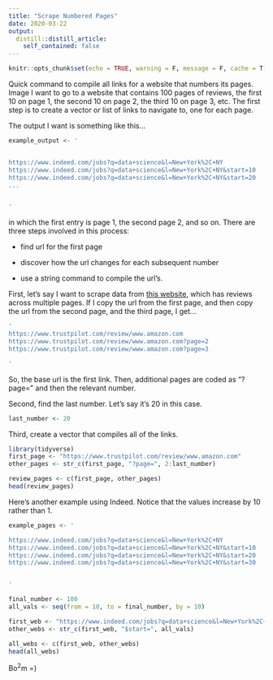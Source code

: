```yaml
---
title: "Scrape Numbered Pages"
date: 2020-03-22
output:
  distill::distill_article:
    self_contained: false
---
```



```r
knitr::opts_chunk$set(echo = TRUE, warning = F, message = F, cache = T)
```

Quick command to compile all links for a website that numbers its pages. Image I want to go to a website that contains 100 pages of reviews, the first 10 on page 1, the second 10 on page 2, the third 10 on page 3, etc. The first step is to create a vector or list of links to navigate to, one for each page. 

The output I want is something like this...

```r

example_output <- '


https://www.indeed.com/jobs?q=data+science&l=New+York%2C+NY
https://www.indeed.com/jobs?q=data+science&l=New+York%2C+NY&start=10
https://www.indeed.com/jobs?q=data+science&l=New+York%2C+NY&start=20
...


'

```

in which the first entry is page 1, the second page 2, and so on. There are three steps involved in this process:

* find url for the first page

* discover how the url changes for each subsequent number

* use a string command to compile the url's.

First, let's say I want to scrape data from [this website](https://www.trustpilot.com/review/www.amazon.com), which has reviews across multiple pages. If I copy the url from the first page, and then copy the url from the second page, and the third page, I get...

```r

'
https://www.trustpilot.com/review/www.amazon.com
https://www.trustpilot.com/review/www.amazon.com?page=2
https://www.trustpilot.com/review/www.amazon.com?page=3

'
```

So, the base url is the first link. Then, additional pages are coded as "?page=" and then the relevant number.

Second, find the last number. Let's say it's 20 in this case.

```r
last_number <- 20
```

Third, create a vector that compiles all of the links.

```r
library(tidyverse)
first_page <- "https://www.trustpilot.com/review/www.amazon.com"
other_pages <- str_c(first_page, "?page=", 2:last_number)

review_pages <- c(first_page, other_pages)
head(review_pages)
```

Here's another example using Indeed. Notice that the values increase by 10 rather than 1.

```r
example_pages <- '

https://www.indeed.com/jobs?q=data+science&l=New+York%2C+NY
https://www.indeed.com/jobs?q=data+science&l=New+York%2C+NY&start=10
https://www.indeed.com/jobs?q=data+science&l=New+York%2C+NY&start=20
https://www.indeed.com/jobs?q=data+science&l=New+York%2C+NY&start=30


'

final_number <- 100
all_vals <- seq(from = 10, to = final_number, by = 10)

first_web <- "https://www.indeed.com/jobs?q=data+science&l=New+York%2C+NY"
other_webs <- str_c(first_web, "$start=", all_vals)

all_webs <- c(first_web, other_webs)
head(all_webs)

```

Bo$^2$m =)

